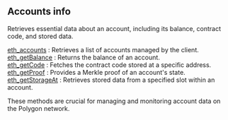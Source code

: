 
## Accounts info

Retrieves essential data about an account, including its balance, contract code, and stored data.

[eth_accounts](/polygon-api/accountinfo/eth_accounts) : Retrieves a list of accounts managed by the client.  \
[eth_getBalance](/polygon-api/accountinfo/eth_getBalance) : Returns the balance of an account.  \
[eth_getCode](/polygon-api/accountinfo/eth_getCode) : Fetches the contract code stored at a specific address. \
[eth_getProof](/polygon-api/accountinfo/eth_getProof) : Provides a Merkle proof of an account's state.  \
[eth_getStorageAt](/polygon-api/accountinfo/eth_getStorageAt) : Retrieves stored data from a specified slot within an account.

These methods are crucial for managing and monitoring account data on the Polygon network.

<Space h={16} />
<GetStarted />